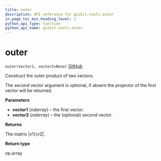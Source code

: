 ```yaml
---
title: outer
description: API reference for qiskit.tools.outer
in_page_toc_min_heading_level: 1
python_api_type: function
python_api_name: qiskit.tools.outer
---
```


# outer

<span id="qiskit.tools.outer" />

`outer(vector1, vector2=None)` [GitHub](https://github.com/qiskit/qiskit/tree/stable/0.14/qiskit/tools/qi/qi.py "view source code")

Construct the outer product of two vectors.

The second vector argument is optional, if absent the projector of the first vector will be returned.

**Parameters**

*   **vector1** (*ndarray*) – the first vector.
*   **vector2** (*ndarray*) – the (optional) second vector.

**Returns**

The matrix $|v1\rangle\langle{v2}|$.

**Return type**

np.array

